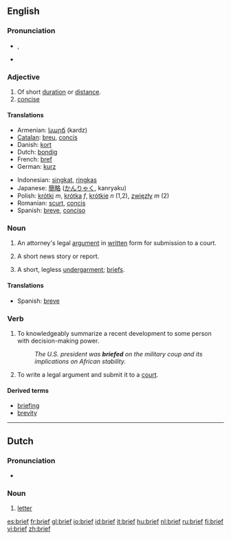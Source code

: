 {{see|Brief}}
==English==

===Pronunciation===
* {{IPA|/briːf/}}, {{SAMPA|/bri:f/}}
*{{audio|en-us-brief.ogg|Audio (US)}}

===Adjective===
{{en-adj}}

# Of short [[duration]] or [[distance]].
# [[concise]]

====Translations====
{{trans-top|brief}}
*Armenian: [[կարճ]] (kardz)
*[[Catalan]]: [[breu]], [[concís]]
*Danish: [[kort]]
*Dutch: [[bondig]]
*French: [[bref]]
*German: [[kurz]]
{{trans-mid}}
*Indonesian: [[singkat]], [[ringkas]]
*Japanese: [[簡略]] ([[かんりゃく]], kanryaku)
*Polish: [[krótki]] ''m'', [[krótka]] ''f'', [[krótkie]] ''n'' (1,2), [[zwięzły]] ''m'' (2)
*Romanian: [[scurt]], [[concis]]
*Spanish: [[breve]], [[conciso]]
{{trans-bottom}}

===Noun===
{{en-noun}}

# {{law}} An attorney's legal [[argument]] in [[written]] form for submission to a court.
# {{colloquial}} A short news story or report.
# {{italbrac|in plural for singular object}} A short, legless [[undergarment]]; [[briefs]].

====Translations====
{{trans-top|a short news story or report}}
{{trans-mid}}
*Spanish: [[breve]] {{m}}
{{trans-bottom}}

===Verb===
{{en-verb|briefs|briefing|briefed|briefed}}

# To knowledgeably summarize a recent development to some person with decision-making power.
#: ''The U.S. president was '''briefed''' on the military coup and its implications on African stability.''
# {{law}} To write a legal argument and submit it to a [[court]].

====Derived terms====
* [[briefing]]
* [[brevity]]

----

==Dutch==

===Pronunciation===
*{{IPA|/briːf/}}

===Noun===
{{nl-noun|g=m|brieven|briefje}}

# [[letter]]

[[es:brief]]
[[fr:brief]]
[[gl:brief]]
[[io:brief]]
[[id:brief]]
[[it:brief]]
[[hu:brief]]
[[nl:brief]]
[[ru:brief]]
[[fi:brief]]
[[vi:brief]]
[[zh:brief]]